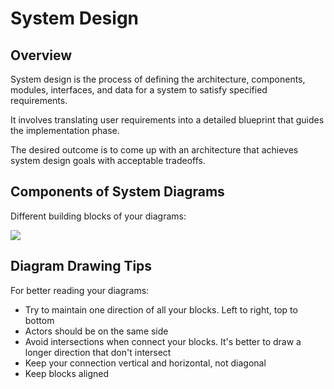 # System Design

## Overview

System design is the process of defining the architecture, components, modules, interfaces, and data for a system to satisfy specified requirements.

It involves translating user requirements into a detailed blueprint that guides the implementation phase.

The desired outcome is to come up with an architecture that achieves system design goals with acceptable tradeoffs.


## Components of System Diagrams

Different building blocks of your diagrams:

![](./system-design/system-components.drawio.svg)


## Diagram Drawing Tips

For better reading your diagrams:
- Try to maintain one direction of all your blocks. Left to right, top to bottom
- Actors should be on the same side
- Avoid intersections when connect your blocks. It's better to draw a longer direction that don't intersect
- Keep your connection vertical and horizontal, not diagonal
- Keep blocks aligned